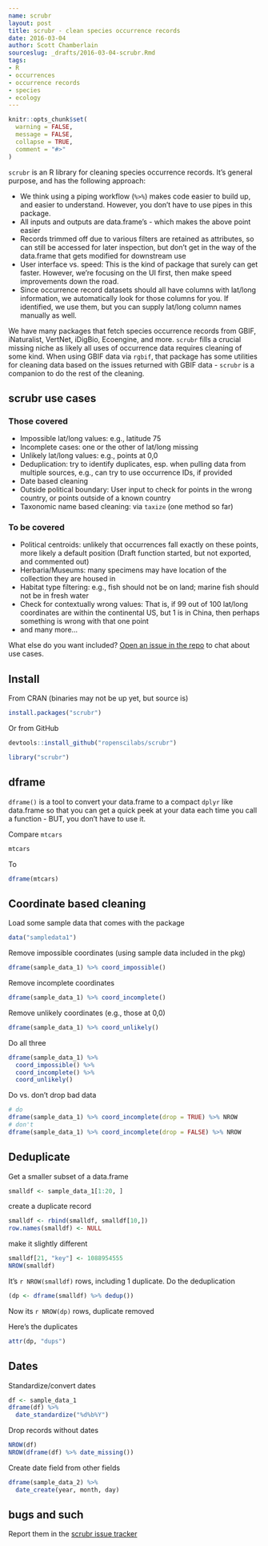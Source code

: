 ```yaml
---
name: scrubr
layout: post
title: scrubr - clean species occurrence records
date: 2016-03-04
author: Scott Chamberlain
sourceslug: _drafts/2016-03-04-scrubr.Rmd
tags:
- R
- occurrences
- occurrence records
- species
- ecology
---
```


```r
knitr::opts_chunk$set(
  warning = FALSE,
  message = FALSE,
  collapse = TRUE,
  comment = "#>"
)
```

`scrubr` is an R library for cleaning species occurrence records. It's general purpose, and has the following approach:

* We think using a piping workflow (`%>%`) makes code easier to build up, and easier to understand. However, you don't have to use pipes in this package.
* All inputs and outputs are data.frame's - which makes the above point easier
* Records trimmed off due to various filters are retained as attributes, so can still be accessed for later inspection, but don't get in the way of the data.frame that gets modified for downstream use
* User interface vs. speed: This is the kind of package that surely can get faster. However, we're focusing on the UI first, then make speed improvements down the road. 
* Since occurrence record datasets should all have columns with lat/long information, we automatically look for those columns for you. If identified, we use them, but you can supply lat/long column names manually as well.

We have many packages that fetch species occurrence records from GBIF, iNaturalist, VertNet, iDigBio, Ecoengine, and more. `scrubr` fills a crucial missing niche as likely all uses of occurrence data requires cleaning of some kind. When using GBIF data via `rgbif`, that package has some utilities for cleaning data based on the issues returned with GBIF data - `scrubr` is a companion to do the rest of the cleaning.

## scrubr use cases

### Those covered

- Impossible lat/long values: e.g., latitude 75
- Incomplete cases: one or the other of lat/long missing
- Unlikely lat/long values: e.g., points at 0,0
- Deduplication: try to identify duplicates, esp. when pulling data from multiple sources, e.g., can try to use occurrence IDs, if provided
- Date based cleaning
- Outside political boundary: User input to check for points in the wrong country, or points outside of a known country
- Taxonomic name based cleaning: via `taxize` (one method so far)

### To be covered

* Political centroids: unlikely that occurrences fall exactly on these points, more likely a
default position (Draft function started, but not exported, and commented out)
* Herbaria/Museums: many specimens may have location of the collection they are housed in
* Habitat type filtering: e.g., fish should not be on land; marine fish should not be in fresh water
* Check for contextually wrong values: That is, if 99 out of 100 lat/long coordinates are within the continental US, but 1 is in China, then perhaps something is wrong with that one point
* and many more...

What else do you want included? [Open an issue in the repo](https://github.com/ropenscilabs/scrubr/issues) to chat about use cases.


## Install

From CRAN (binaries may not be up yet, but source is)

```r
install.packages("scrubr")
```

Or from GitHub

```r
devtools::install_github("ropenscilabs/scrubr")
```

```r
library("scrubr")
```

## dframe

`dframe()` is a tool to convert your data.frame to a compact `dplyr` like data.frame so that you can get a quick peek at your data each time you call a function - BUT, you don't have to use it.

Compare `mtcars`

```r
mtcars
```

To

```r
dframe(mtcars)
```

## Coordinate based cleaning

Load some sample data that comes with the package

```r
data("sampledata1")
```

Remove impossible coordinates (using sample data included in the pkg)

```r
dframe(sample_data_1) %>% coord_impossible()
```

Remove incomplete coordinates

```r
dframe(sample_data_1) %>% coord_incomplete()
```

Remove unlikely coordinates (e.g., those at 0,0)

```r
dframe(sample_data_1) %>% coord_unlikely()
```

Do all three

```r
dframe(sample_data_1) %>%
  coord_impossible() %>%
  coord_incomplete() %>%
  coord_unlikely()
```

Do vs. don't drop bad data

```r
# do
dframe(sample_data_1) %>% coord_incomplete(drop = TRUE) %>% NROW
# don't
dframe(sample_data_1) %>% coord_incomplete(drop = FALSE) %>% NROW
```


## Deduplicate

Get a smaller subset of a data.frame

```r
smalldf <- sample_data_1[1:20, ]
```

create a duplicate record

```r
smalldf <- rbind(smalldf, smalldf[10,])
row.names(smalldf) <- NULL
```

make it slightly different

```r
smalldf[21, "key"] <- 1088954555
NROW(smalldf)
```

It's `r NROW(smalldf)` rows, including 1 duplicate. Do the deduplication

```r
(dp <- dframe(smalldf) %>% dedup())
```

Now its `r NROW(dp)` rows, duplicate removed

Here's the duplicates

```r
attr(dp, "dups")
```

## Dates

Standardize/convert dates

```r
df <- sample_data_1
dframe(df) %>% 
  date_standardize("%d%b%Y")
```

Drop records without dates

```r
NROW(df)
NROW(dframe(df) %>% date_missing())
```

Create date field from other fields

```r
dframe(sample_data_2) %>% 
  date_create(year, month, day)
```

## bugs and such

Report them in the [scrubr issue tracker](https://github.com/ropenscilabs/scrubr/issues)

